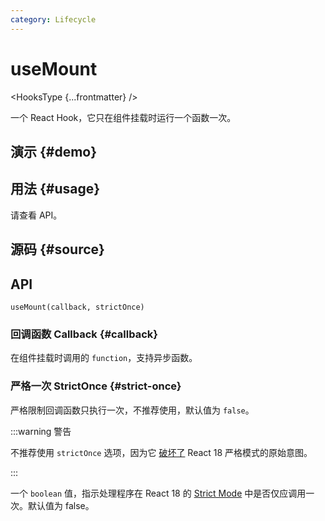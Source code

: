 ```yaml
---
category: Lifecycle
---
```


# useMount


<HooksType {...frontmatter} />

一个 React Hook，它只在组件挂载时运行一个函数一次。

## 演示 \{#demo}


<App />

## 用法 \{#usage}

请查看 API。

## 源码 \{#source}


<Source />

## API

```tsx
useMount(callback, strictOnce)
```

### 回调函数 Callback \{#callback}

在组件挂载时调用的 `function`，支持异步函数。

### 严格一次 StrictOnce \{#strict-once}

严格限制回调函数只执行一次，不推荐使用，默认值为 `false`。

:::warning 警告

不推荐使用 `strictOnce` 选项，因为它 [破坏了](https://react.dev/learn/synchronizing-with-effects#dont-use-refs-to-prevent-effects-from-firing) React 18 严格模式的原始意图。

:::

一个 `boolean` 值，指示处理程序在 React 18 的 [Strict Mode](https://react.dev/reference/react/StrictMode) 中是否仅应调用一次。默认值为 false。







